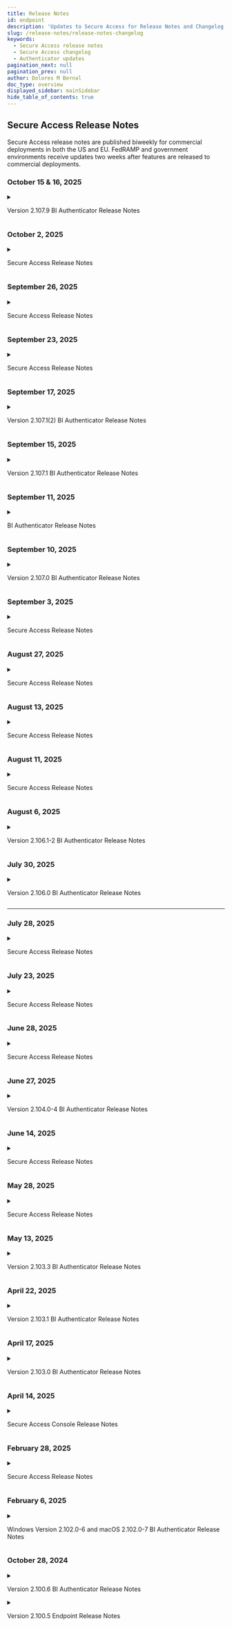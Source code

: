 ```yaml
---
title: Release Notes
id: endpoint
description: 'Updates to Secure Access for Release Notes and Changelog'
slug: /release-notes/release-notes-changelog
keywords:
  - Secure Access release notes
  - Secure Access changelog
  - Authenticator updates
pagination_next: null
pagination_prev: null
author: Dolores M Bernal
doc_type: overview
displayed_sidebar: mainSidebar
hide_table_of_contents: true
---
```


## Secure Access Release Notes

Secure Access release notes are published biweekly for commercial deployments in both the US and EU. FedRAMP and government environments receive updates two weeks after features are released to commercial deployments.

### October 15 & 16, 2025

<details>
  <summary><p>Version 2.107.9 BI Authenticator Release Notes</p></summary>

## Hot Fix Release

| **Platform** | **Type** | **Description** |
|--------------|-----------|-----------------|
| Android | Bug | Resolves an issue where Android’s Login Service occasionally timed out during authentication, ensuring stable and consistent login behavior across managed and unmanaged devices. |
| Android / iOS | Enhancement | Improves markdown support in custom policy messages displayed via toast notifications, ensuring consistent rendering for links, bold, and italic text. |
| Android / iOS | Enhancement | Standardizes the display of custom policy messages to ensure a uniform look and feel across devices, improving overall user experience and reducing layout inconsistencies. |
| Android / iOS | Bug | Resolves an issue on Android 15 and 16 where toast messages were not displaying correctly during self-remediation flows. Toasts now appear as expected in all supported Android versions. |
| Android | Bug | Resolves an issue on Android 15 and 16 where the Login Service could crash after a complete reboot.<br />This change aligns with new startup behavior now required and enforced by Google, improving post-reboot reliability and compliance. |
| Android / iOS / macOS / Windows | Bug | Standardizes the display of toasts, markdown, and dismiss behavior across all platforms (Windows, macOS, iOS, Android) for improved consistency. |
| Windows | Bug | Fixed an initialization issue where the Windows Platform Authenticator could hang when attempting to authenticate immediately after logging in. The startup sequence has been improved for stability. |

<br/>

<br/>
</details>

### October 2, 2025

<details>
  <summary><p>Secure Access Release Notes</p></summary>

## Hot Fix Release

#### Policy Evaluation Page Fix
Resolved an issue where the **Policy Evaluation** tab under **Policy** did not display detailed evaluation information. This fix restores full visibility into evaluation details, ensuring admins can properly review and troubleshoot policy outcomes.

<br/>
Previous state before the bug fix:

    ![hotfix](../images/policy-eval1.png)

<br/>
After the bug fix, you can now see policy evaluation details:

    ![hotfix](../images/policy-eval2.png)


<br/>

<br/>
</details>

### September 26, 2025

<details>
  <summary><p>Secure Access Release Notes</p></summary>

  ## Hot Fix Release

| Platform | Description |
| -------- | ----------- |
| Android / Chrome | Fixed an issue where certain Android devices, including Google Pixel models, failed to authenticate in Chrome due to corrupted data payloads generated by the browser. |
| Chrome v141 | Updated support for Chrome v141 to reflect Google’s changes to the Local Network Access feature, ensuring users only encounter the new access prompt once per device. For documentation on this, please [click here](https://docs.beyondidentity.com/docs/resources/announcements/chrome-browser).<br /><br /> |

<br/>

<br/>
</details>


### September 23, 2025

<details>
  <summary><p>Secure Access Release Notes</p></summary>

## Hot Fix Release

| PLATFORM | TYPE | DESCRIPTION |
| -------- | ---- | ----------- |
| Secure Access | Enhancement | **Passkey Management Enhancements**<br /><br />We’ve improved the Passkeys view in the Secure Access admin console to provide better visibility and easier management for admins and support staff.<br /><br />**What Changed**<br />- Added new identifying details for each passkey, including:<br />&nbsp;&nbsp;• Platform<br />&nbsp;&nbsp;• Version<br />&nbsp;&nbsp;• Device name<br />&nbsp;&nbsp;• Serial number<br />- Rearranged existing columns to improve information visibility and streamline support workflows.<br /><br />**Note**: The new columns will populate with data after the passkey is next used for authentication.<br /><br />**Why This Matters**<br />These enhancements address customer feedback that the previous passkey view lacked sufficient detail to distinguish between individual passkeys. By providing richer metadata, admins can now:<br />- More easily identify and manage passkeys during rollout and ongoing support.<br />- Troubleshoot authentication issues with greater clarity. |
| Secure Access | Enhancement | **Passkey Metadata Enhancements in Admin Console**<br /><br />We’ve improved the passkey management interface to give admins and support staff more detailed device information.<br /><br />**New Columns Added**:<br />- **Platform** (Windows, Linux, macOS, iOS, Android)<br />- **Version** (OS or API level, depending on platform)<br />- **Device Name**<br />- **Serial Number**<br /><br />![Passkey Columns Screenshot](../images/passkey-populate.png)<br /><br />**Dynamic Updates**: These fields now populate after a user successfully authenticates with the Platform Authenticator. If a user later upgrades their OS, the **Version** column will update automatically on their next successful authentication.<br /><br />**Improved Troubleshooting and Support**: Provides better visibility into enrolled devices, streamlines support processes, and aligns with Secure Work’s metadata display.<br /><br />**Notes**:<br />- “Not supported” will appear if the platform does not expose a specific field or if configuration prevents data sharing (e.g., iOS/Android only provide serial numbers when MDM-managed).<br />- On Android, the **Version** column reflects the **API Level**, not the OS version.<br />- On Windows, the **Version** column is the internal version reported by Windows (e.g., `10.0.22000` = Windows 11). |



<br/>

<br/>
</details>


### September 17, 2025

<details>
  <summary><p>Version 2.107.1(2) BI Authenticator Release Notes</p></summary>

## Hot Fix Release

| Platform | Description |
| -------- | ----------- |
| Android | **Android Login Service**<br /><br />On Android 15 and 16, an issue was resolved where the Login Service could crash after a timeout, typically following about six hours of inactivity. This behavior is newly required and enforced by Google. In accordance with the latest Android platform requirements, foreground services now require an end-user interaction with the application to be initiated. This update ensures compatibility and a stable user experience. It is recommended that users upgrade to v2.107.1.<br /><br />**Impact on End-Users:**<br />This change may affect authentication flows. In some scenarios, where the app previously launched automatically to detect and handle an authentication flow, end-users may now be required to manually launch the app to complete the process. |


<br/>

<br/>
</details>

### September 15, 2025

<details>
  <summary><p>Version 2.107.1 BI Authenticator Release Notes</p></summary>

## Hot Fix Release

| Platform | Type | Description |
| -------- | ---- | ----------- |
| Windows | Bug | **Windows Platform Authenticator Issue**<br /><br />Beyond Identity Platform Authenticator, version 2.107.0, released earlier this week, was rolled back on September 11 after an installation issue was identified. Version 2.107.1 includes the fix and is now being redeployed to all customers.<br /><br />**What Changed**<br />Resolved an issue affecting **User installs** during upgrades where:<br />• The Platform Authenticator would not automatically start during authentication or user login.<br />• Start Menu items could be missing.<br /><br />**Impact**<br />• Customers with User installs who experienced these issues during upgrades from older versions should see them resolved with v2.107.1.<br />• **System installs were not affected.**<br />• No action is required for customers who remained on the prior stable version. |
| macOS | Bug | **Alert Dismissal on macOS 26 Beta**<br />Resolved an issue where an alert displayed by the Platform Authenticator could not be dismissed. While macOS 26 is not yet generally available, we are proactively addressing this issue to ensure compatibility when the OS update is released.<br /><br />**Proxy Auto-Detection Behavior**<br />Fixed a case where, in certain scenarios, proxy auto-detection could cause unwanted behavior. The Platform Authenticator now correctly handles cases where the operating system reports an invalid URL for proxy settings. |
 

<br/>

<br/>
</details>

### September 11, 2025

<details>
  <summary><p>BI Authenticator Release Notes</p></summary>

We identified an issue during the update installation process in version **2.107.0** of the Windows Platform Authenticator. The issue primarily affected customers who performed self-installs (per-user installs). Out of an abundance of caution and to ensure stability and continuity for all customers, we have rolled back the release.

<br/>
### What Changed
- Rolled back version **2.107.0** for all customers.

<br/>
### Impact
- **If you have already deployed version 2.107.0 and are experiencing no issues, there is no further action required at this time.**  
- Customers who performed self-installs may have temporarily experienced update issues following the **2.107.0** deployment.

<br/>
### Next Steps
- A corrected version will be redeployed once fixes are verified and tested.


<br/>

<br/>
</details>

### September 10, 2025

<details>
  <summary><p>Version 2.107.0 BI Authenticator Release Notes</p></summary>

Beyond Identity began deploying its Platform Authenticator v2.107.0 on September 10, 2025. 

<br/>

### What's New

<div className="no-bold-table">

| PLATFORM | FEATURE DESCRIPTION |
| -------- | ------------------- |
| Windows  | <strong>Desktop login with YubiKeys and Web SSO (Available only in Secure Work)</strong><br /><br />Beyond Identity now integrates with Microsoft Windows to allow secure, passwordless desktop login using YubiKeys, a hardware security key that protects against phishing attacks and other credential-based threats.<br /><br />For a list of approved YubiKeys and configuration steps, [click here](https://support.beyondidentity.com/hc/en-us/articles/32621659512343-How-to-Configure-and-Manage-YubiKey-User-Enrollment-for-Windows-Desktop-Login-2-0-End-User).<br /><br />Users can now leverage phishing-resistant PIV smartcard login to Windows and extend it to SSO and apps, enforcing that access only happens from compliant devices.<br /><br />Note: This feature is available with Beyond Identity Platform Authenticator version 2.107 or later. |


</div>

<br/>

### Enhancements

<div className="no-bold-table">

| PLATFORM        | ENHANCEMENT DESCRIPTION |
| --------------- | ----------------------- |
| Windows         | **Reduced installer size**<br /><br />The Windows System installer has been optimized to use less disk space and download size. Duplicate .NET 8 libraries were consolidated, and installation now uses the smaller, on-demand WebView2 installer. This makes installation faster and more efficient while keeping all functionality intact. |
| Windows and macOS | **Auto Proxy enabled by default**<br /><br />The Auto Proxy feature is now enabled by default, simplifying setup for environments that use proxies. |

</div>


<br/>

### Bug Fixes

| PLATFORM        | BUG FIX DESCRIPTION |
| --------------- | ------------------- |
| All Platforms   | **Credential re-import sync**<br /><br />Fixed an issue where re-importing the same credential did not properly sync with the cloud. Beyond Identity Authenticator now keeps credentials consistent across device and cloud. |
| Windows         | **High DPI icon fixes**<br /><br />Corrected an issue where TaskBar and TaskTray icons did not display properly on high-DPI monitors and laptops. Icons now scale correctly on high-resolution displays. |
| Windows         | **System installer stability**<br /><br />Improved reliability of Windows System installers, especially when deployed with MDM tools such as Intune or SCCM. The update prevents incorrect downgrades when only the fourth version digit differs, blocks conflicting installs from multiple channels, and resolves corruption issues caused by partial installs. |
| Windows         | **Proxy detection reliability**<br /><br />Fixed an issue where proxy detection on Windows could fail intermittently. Proxy settings are now detected and applied more consistently, ensuring stable network connections. |
| Android         | **Scrollable deny messages**<br /><br />Custom policy deny messages are now scrollable, making long messages easier to read without being cut off. |
| Android         | **Accessibility Service crash fix**<br /><br />Fixed an issue where WebViews (such as “View third-party licenses” in “About Beyond Identity”) could crash while running on Android 9.0+. WebView now assigns a unique data directory suffix per process, preventing these conflicts and runtime crashes. |
| Android         | **Login Service stability fix**<br /><br />Fixed an issue where Android’s Login Service could occasionally crash in the background on Android 12+. This was caused by a race condition (a timing conflict between the operating system and the service). Although the service recovered automatically, the OS still displayed a crash pop-up. |









<br/>

<br/>
</details>


### September 3, 2025

<details>
  <summary><p>Secure Access Release Notes</p></summary>

## Hot Fix Release 

### Bug Fix

#### **Added support for handling extra characters in the `SAMLRequest` parameter during Service Provider (SP)-initiated flows.**  

The `SAMLRequest` parameter is the login request that a service provider (such as Cisco WebEx) sends to an identity provider during an SP-initiated SAML flow. Some WebEx configurations include non-base64 characters in this request. This enhancement ensures those requests are processed correctly, improving reliability for WebEx integrations.


<br/>

<br/>
</details>



### August 27, 2025

<details>
  <summary><p>Secure Access Release Notes</p></summary>


## What's New

#### Realm Management
Realms created in the Secure Access console for Secure Work and Secure Customer can now be edited or deleted.
<br/>

#### Shortened SAML URLs for Cisco Compatibility  

We’ve added a new option to generate shortened SAML URLs to support Cisco products that enforce a 128-character limit on entity IDs and URLs.
<br/>
      - Admins can now enable a toggle to generate shorter **SP-initiated URLs** and **Issuer URLs**.  
      - This resolves configuration issues when setting up SAML apps for **Cisco VPN** and **WebEx Admin Portal**.  
<br/>
With this improvement, you can configure SAML applications for Cisco firewalls and services without hitting the 128-character restriction.  



<br/>
## Bug Fixes

#### Authenticator Download Links (FedRamp)
- Fixed incorrect download links for the Beyond Identity Authenticator during Secure Access setup in government environments. This change is not needed for commercial environments.
<br/>
#### Policy Editor Action Icon
- Fixed a CSS issue where the Action icon was hidden for policy rules with long descriptions, preventing edits or copies.
<br/>
#### Integration Field Validation
- Added character limits for integration names and descriptions to improve security.
<br/>
#### Realm Updates Visibility
- Fixed an issue where realm updates (create, rename, delete) were not immediately reflected in the console. Changes now appear without requiring a page refresh. **Note**: Multi-realm support for Secure Work realms in Secure Access remains limited.
<br/>
#### OIDC Discovery Endpoint
- Corrected an issue where OIDC applications displayed the wrong discovery endpoint URL.
<br/>
#### Integration Input Validation
- Expanded client-side input validation on integration forms for a more consistent user experience.
<br/>
#### Event Log Noise Reduction
- Removed unnecessary "User Authentication – UNAUTHORIZED" events that contained no meaningful details, reducing noise in admin event logs.


<br/>

<br/>
</details>

### August 13, 2025

<details>
  <summary><p>Secure Access Release Notes</p></summary>

## Hot Fix Release 

### Session Termination on Role Permission Changes

Secure Access console sessions are now automatically terminated if a user’s role permissions are downgraded or if the account is suspended. Actions that can trigger session termination include:  <br/>
<br/>
  - Removing a user, or a group the user belongs to, from a role  
  - Removing permission scopes from a role the user is assigned to directly or through a group  
  - Deleting a role the user is assigned to directly or through a group  <br/>
<br/>
When a session is terminated due to a role permission change, the console will redirect to the login screen with a message indicating that the logout was caused by updated role permissions. Users who have not been suspended can log back in immediately, and their new session will reflect the updated role permissions.



<br/>

<br/>
</details>


### August 11, 2025

<details>
  <summary><p>Secure Access Release Notes</p></summary>

## What's New

**New Beyond Identity Logo**  
Beyond Identity unveiled a refreshed logo design on August 11 as part of our company rebrand. Customers will see the updated logo across the RealityCheck, Secure Work, and Secure Access platforms, as well as on both documentation portals. This update is visual only and does not impact platform functionality or user workflows. We’re excited to share this next chapter of our brand with you.
<br/>

![Logo](../images/beyond-identity-logo-2025-sa.png)


<br/>

<br/>
</details>

### August 6, 2025

<details>
  <summary><p>Version 2.106.1-2 BI Authenticator Release Notes</p></summary>

Beyond Identity began deploying its Platform Authenticator **v2.106.1-2** on August 6, 2025. This release includes an enhancement.

## Enhancements

| OPERATING SYSTEM | DESCRIPTION |
| ---------------- | ------- |
| Windows | **Windows Platform Authenticator 2.106.1-2 Hot Fix Release**<br /><br />The 2.106.1-2 release of the Windows Platform Authenticator is identical to version 2.106.0 (originally released on July 30, 2025). We are issuing a new build because version 2.106.0 was removed from our website on August 5, 2025, after being incorrectly flagged as a false positive by Microsoft Defender.<br /><br />Since Microsoft Defender SmartScreen rule updates can take several hours to propagate, we chose to release a new build (2.106.1-2) rather than re-publish the flagged 2.106.0. |

<br/>

<br/>
</details>


### July 30, 2025

<details>
  <summary><p>Version 2.106.0 BI Authenticator Release Notes</p></summary>
  
    Beyond Identity began deploying its Platform Authenticator v2.106.0 on July 30, 2025. This release includes enhancements and bug fixes.

    <br/>

<h3>Enhancements</h3>
<br/>


| Operating System | Feature |
|------------------|---------|
| Windows, macOS, Android, iOS | **Faster Onboarding for Users with Registration Codes**<br />We removed an extra step during onboarding for users registering a Secure Access and Secure Work credential. Previously, users with a 9-digit registration code were required to click an additional button to enter the code. This step has been eliminated to streamline the process. |
| Windows | **Updated Windows Desktop Login Process** - *Not available for Secure Access* <br />We’ve improved the fingerprint enrollment experience for Windows Desktop Login to better align with Windows Hello requirements. The updated flow now intelligently adapts based on your system setup. For example, whether Windows Hello is enabled, if a PIN has been created, or if a fingerprint reader is available. We’ve also made it easier to access the fingerprint enrollment option within your passkey settings.|

<br/>

<h3>Bug Fixes</h3>
<br/>

| Operating System | Fix |
|------------------|-----|
| **Windows** | **Authentication Hang at Startup Resolved**<br />We've fixed an issue that could cause the Windows Platform Authenticator to freeze if launched right after system startup. |
| **Windows** | **WebViewHelper Resource Usage Optimized**<br />We've resolved an issue where multiple instances of WebViewHelper could run at the same time, unnecessarily consuming system resources. The update improves system performance and stability during authentication. |
| **Windows** | **Authentication Stability Improved**<br />We addressed a rare timing issue that could cause authentication to fail when the same request was processed by multiple components. This fix improves reliability and reduces the chance of unexpected failures during authentication. |
| **Android, iOS** | **Roaming QR Code Scanning Fixed**<br />We've resolved an issue that was preventing the app from recognizing and responding to Roaming QR codes. You can now scan these QR codes directly within the app’s camera screen, and it will correctly open the browser to continue the authentication flow, making sign-ins smoother and more reliable. |
| **Android** | **Android App Crash Message**<br />Resolved a race condition that could cause the Login Service to crash in the background on Android 12+ devices. Although the service would recover automatically, the operating system reported it as a crash and displayed a pop-up notification to users. |
| **Windows, macOS, Android, iOS, Linux** | **Redundant Passkeys**<br />Resolved an issue where re-importing the same credential on a device could result in multiple redundant passkeys appearing in the Admin Console. The system now deletes the duplicate from the cloud to ensure the number of credentials remains consistent between the device and the cloud. |



</details>

---

### July 28, 2025

<details>
  <summary><p>Secure Access Release Notes</p></summary>

  <h4>Changes</h4>

- #### Authentication URL During Log In

  A new box displaying an authentication URL within the standard Secure Access login dialog has been removed. While the dialog window itself remains part of the normal login flow, the section removed allowed users to copy and paste the URL into their browser to complete authentication. However, we’ve temporarily removed this feature to ensure a more seamless and fully supported login experience.

<br/>

</details>

### July 23, 2025

<details>
  <summary><p>Secure Access Release Notes</p></summary>
  
    Here’s a summary of the latest features and improvements to the Beyond Identity Secure Access platform.

    <br/>

<h3>What's New</h3>
<br/>

- #### Secure Access Roaming Authentication (Early Access)

    End users can now authenticate securely on devices that don’t have their passkey installed. This is ideal for shared workstations, kiosks, or virtual desktops, and provides a fast, phishing-resistant way to log in when a primary device is unavailable, broken, or lost. [More details in our user documentation](https://docs.beyondidentity.com/docs/authentication-experience/roaming-authentication).

---

<h3>Bug Fixes</h3>

- #### "Create Magic Link" Scope is Now Non-sensitive

  The `magic-links:create` scope is no longer classified as sensitive. For customers using the custom roles feature, this means you no longer need to include all scopes when assigning a role that includes this scope.

<br/>
- #### Documentation Link for Creating Identities

  The **Getting Started** link for creating identities now directs to the correct page in the documentation.

  <br/>
  <br/>

</details>


### June 28, 2025

<details>
  <summary><p>Secure Access Release Notes</p></summary>
  
    Here’s a summary of the latest features and improvements to the Beyond Identity Secure Access platform.

    <br/>

<h3>What's New</h3>
<br/>


#### New Directory UI Features (**Early Access**)
We're introducing exciting new features in the **Directory** section of the platform. These features are currently in **Early Access**. If you'd like to try them out, contact Support.

<br/>

  - #### New Enrollment Summary Section
    A new **Enrollment Summary** now appears at the top of the **Identities** section, offering a quick snapshot of your directory. It displays key metrics such as the total number of identities, those enrolled or not enrolled, pending and failed invite attempts, and more.

      ![ReleaseNotes](../images/new-identities-summary.png)
<br/>

  - #### Batch Enrollment Feature
    Administrators can now onboard multiple users with a new **bulk enrollment** feature. This update simplifies enrollments by enabling administrators to send up to **200 invitation emails** at a time to multiple users.

    [View user documentation](https://docs.beyondidentity.com/docs/directory/manage-users/add-users#enrolling-multiple-identities-bulk-enrollment)

<br/>

  - #### Batch Identities Deletion Feature
    Administrators can now delete multiple identities at once with a new **bulk deletion** feature.

    [View user documentation](https://docs.beyondidentity.com/docs/directory/manage-users/delete-users#deleting-multiple-identities-in-bulk)

<br/>

#### Multi-Realm Management Now Available (**Early Access**)
The new multi-realm feature allows administrators to manage Secure Work and Secure Customer identity directories within a single tenant, making it seamless to handle both employee and customer authentication workflows.

    View user documentation:  
    - [Secure Work Realms](https://docs.beyondidentity.com/docs/directory/realms/)  
    - [Secure Customer Realms](https://docs.beyondidentity.com/docs/directory/realms/customer-realms)

<br/>

#### Granular Role Permission Customization (**Early Access**)
    
  Administrators can now create and assign custom roles with granular, least-privilege permissions in the Secure Access Console. Admins can define exactly which actions each role can perform, such as allowing help desk staff to reset credentials or enabling application owners to manage app assignments. This feature minimizes the number of high-privilege accounts, reduces the attack surface, insider risk, and helps meet access control requirements for standards like SOC 2, ISO 27001, HIPAA, and FedRAMP.

     [View user documentation](https://docs.beyondidentity.com/docs/directory/roles#customize-role-permissions)

---

<h3>Bug Fixes</h3>

- <h4> Eliminated Duplicate `USER_AUTHENTICATION` Events on Timeout </h4>
  Timeout scenarios no longer trigger multiple `USER_AUTHENTICATION` events. Events are now reliably emitted once per authentication attempt, improving log accuracy.

<br/>

- #### Corrected Invalid `UNAUTHORIZED` Authentication Events
  Resolved an issue where failed authentications could produce empty or invalid `USER_AUTHENTICATION - UNAUTHORIZED` events. These events now consistently contain the correct information for auditing and troubleshooting.

<br/>

- #### Firefox Private Browsing Login Issue
  Resolved an issue preventing logins in Firefox Private Browsing mode after configuring Okta as an identity provider (IdP). Authentication payload handling has been improved to ensure reliable login experiences.

  <br/>
  <br/>

</details>




### June 27, 2025

<details>
  <summary><p>Version 2.104.0-4 BI Authenticator Release Notes</p></summary>


<p>Beyond Identity began deploying its Platform Authenticator v2.104.0-4 on June 27, 2025. This release includes one new feature and a bug fix.</p>

  <br/>

  <h4>What's New</h4>

| **Operating System** | **Feature**                         |
|----------------------|--------------------------------------|
| Windows, macOS       | Customizable Authentication Prompts |

IT administrators can now customize the informational text displayed during authentication/verification prompts on Windows and macOS desktop devices. This enhancement gives organizations the flexibility to deliver clear, context-specific guidance during the authentication process. Administrators can use the BIConfigure tool to set, retrieve, or clear this custom text, helping align prompts with internal policies, minimize user confusion, and support compliance initiatives. [Learn how to configure authentication prompts](https://support.beyondidentity.com/hc/en-us/articles/31824092042775-Configurable-User-Verification-Dialog)

<br/>

  <h4>Bug Fixes</h4>


| **Operating System** | **Fix**                          |
|----------------------|----------------------------------|
| Windows              | Authentication Stability Improved |

We addressed a rare timing issue that could cause authentication to fail when the same request was processed by multiple components. This fix improves reliability and reduces the chance of unexpected failures during authentication.




</details>

### June 14, 2025

<details>
<summary><p>Secure Access Release Notes</p></summary>

    Here’s a summary of the latest updates and improvements to the Beyond Identity Secure Access platform to enhance your experience and security.


## Enhancements

### Console Session Behavior

- **Improved Re-Login Experience After Timeout**  
  Refined the re-login flow in the Secure Access Console for a smoother, more intuitive user experience after session timeout or logout.


- **Improved Partner Branding Stability**  
  Partner logo assets are now self-hosted in the Secure Access Console, improving branding reliability and load performance.

---

## Bug Fixes

- **Unexpected Logouts During Active Sessions**  
  Fixed an issue causing active users to be logged out unexpectedly from the Secure Access Console.

- **Region Toggle Now Works Correctly in EU**  
  Resolved a problem where the region toggle displayed incorrect information and produced invalid links in the EU Virtual Data Center (VDC). The toggle now accurately reflects the active region.

- **Repeated Logout After “Resume Activity” Prompt**  
  Fixed a bug where users were logged out even after choosing “Resume Activity” during session timeout warnings. Session timers now reset correctly with each interaction.

</details>


### May 28, 2025

<details>
  <summary><p>Secure Access Release Notes</p></summary>

    Here’s a summary of the latest updates and improvements to the Beyond Identity Secure Access platform to enhance your experience and security.
  ## What's New

  ### Inactivity Timeout for Enhanced Security

  To help keep your data secure, the Secure Access Console now automatically logs users out after 15 minutes of inactivity. If your session times out, simply log in again to continue where you left off.

  [Learn more about session behavior](https://docs.beyondidentity.com/docs/resources/platform-information/session-behavior)

  ---

  ### Kandji + Beyond Identity Integration

  The Beyond Identity Mac Platform Authenticator (PA) is now integrated into Kandji's Auto App Collections, enabling fully automated deployment and updates via the Kandji MDM platform. This eliminates the need for IT admins to manually download and re-upload the latest version of the Mac PA, streamlining operations with zero-touch updates. By selecting options like "Continuously Enforce" and "Automatically enforce new updates," you can ensure your macOS devices will always have the latest, most secure version of the Beyond Identity Authenticator.

  [Learn more](https://docs.beyondidentity.com/docs/tools/integrations/kandji)

  ---

  ## Enhancements

  ### BI Authenticator Updates: iOS v2.103.3 (Released May 13)

  #### Streamlined Navigation After Authentication on iOS

  We've improved the post-authentication experience in our iOS app to make navigation smoother and more intuitive. After completing authentication, users are now guided back to the previous screen more seamlessly, reducing friction and improving overall usability. This enhancement is part of our ongoing effort to deliver a more polished and user-friendly experience on key mobile platforms.
</details>




### May 13, 2025

<details>
  <summary><p>Version 2.103.3 BI Authenticator Release Notes</p></summary>
  <p><ul>
  <h4>Changes</h4>
    <li>**iOS**<ul><li>Navigating back to the previous app after authentication is now visually clearer, thanks to updated graphics.</li></ul></li>
  </ul></p>
</details>

### April 22, 2025

<details>
  <summary><p>Version 2.103.1 BI Authenticator Release Notes</p></summary>
  <p><ul>
  <h4>Fixed</h4>
    <li>**Android:** Resolved an issue where some users could not register a passkey via any method, including email registration link, 9-digit code, or credential extension. Users affected by this issue could also not authenticate with existing passkeys.</li>
  </ul></p>
</details>

### April 17, 2025

<details>
  <summary><p>Version 2.103.0 BI Authenticator Release Notes</p></summary>
  <p><ul>
  <h4>Changes</h4>
    <li>Changes to Secure Work Passkey Extension flow - <a href="https://support.beyondidentity.com/hc/en-us/articles/31483181610007-Version-2-103-0-Endpoint-Release-Notes">Documentation</a> </li>
    <li>Passkey Extension for Secure Access - <a href="/docs/end-user-guides/self-enrollment">Documentation</a> </li>
    <li>**iOS & Android**<ul><li>Default the initial screen to the listing of all user passkeys, rather than the 1st passkey.</li></ul></li>
  <br/>
  <h4>Fixed</h4>
    <li>**macOS**<ul><li>Fixed a minor issue where a long username would cause the Tenant name to be clipped on the user passkey.</li></ul></li>
    <li>**Windows**<ul><li>Fixed an issue where Domain Connector 2.102.6 would not start.</li></ul></li>
    <ul>
      <li>Changed default locations and settings to better align with Windows best practices.</li>
      <li>Settings.ini file moved to **C:\ProgramData\BeyondIdentity\domain_connector.ini**</li>
      <li>The default log folder moved to **C:\ProgramData\BeyondIdentity\logs\domainConnector**</li>
      <li>The **multiDC** configuration value now defaults to yes</li>
    </ul>
  </ul></p>
</details>

### April 14, 2025

<details>
  <summary><p>Secure Access Console Release Notes</p></summary>
  <p><ul>
    <h4>New event type: Fetch Data From Integration</h4>
      <li>We are now publishing a new debug capability for integrations that improves event transparency and accountability in the Beyond Identity Console.</li>
      <li>The new event type, FETCH_DATA_FROM_INTEGRATION, provides information when an attempt to retrieve data from your integrations fails.</li>
      <li>Beyond Identity will retry the connection to your integration approximately once per 15 minutes. Each time the attempt to fetch data from the integration fails, you will see the new event in your Activity log.</li>
      <li>After the connection to the integration is restored, we will send one FETCH_DATA_FROM_INTEGRATION event with a Success outcome to confirm that the connection has been reestablished. Future successful data retrievals will not send more events.</li>
      <li>You can filter these events from your view in the Activity log.</li>
      <li>You can view these events for each integration on the new Logs tab in the Integrations panel:</li>
      ![Logs View](../images/crowdstrike-log.png)
  </ul></p>
</details>

### February 28, 2025

<details>
  <summary><p>Secure Access Release Notes</p></summary>
### Console
**v1.55**
- Added support for bulk email enrollment from the Identities page
  - This functionality is available on request. Contact your Beyond Identity support representative for more information.<br></br>
  ![Bulk enrollment](../images/bulk-enrollment.png)
<br></br>
**v1.56**
- Fixed a bug where Administrators and Users login to the Beyond Identity Console navigated users to the incorrect login screen if the `?tenant={TENANT_NAME}` query parameter was present in the URL
<br></br>
**v1.59**
- Added Groups as an optional attribute statement value source
  - When creating a new application with Generic SAML, the dropdown field for Beyond Identity Attribute Name now includes `Groups`. This functionality enables bulk assignment for Groups. Both the Beyond Identity Console and the API support this.<br></br>
  ![Attribute statements](../images/attribute-statements.png)

<br></br>
### Bug fixes

- Improved dashboard performance
- Fixed an API token error with the Okta | Beyond Identity integration which prevented `byndRegistered` custom attribute in Okta from being updated successfully upon end user enrollment in Beyond Identity
- Fixed an issue with SCIM-created Groups not being visible in the Application Assignment page
- Resolved an issue with policy attributes evaluating to undefined in the policy activity log
- Improved CrowdStrike policy evaluation accuracy for temporary API return errors that prevented successful user logins
- Fixed a bug with policy activity log displaying the incorrect status of CrowdStrike Device Found attribute

</details>

### February 6, 2025

<details>
  <summary><p>Windows Version 2.102.0-6 and macOS 2.102.0-7 BI Authenticator Release Notes</p></summary>
  <p><ul>
  <h4>New</h4>
    <b>Platform Authenticator Proxy</b>
    <br></br>
    Beyond Identity is in the process of adding official proxy support to the Platform Authenticator on the macOS and Windows platforms. This is the first release to preview this functionality.
    <br></br>
    To minimize the chance of any change in behavior for existing users of Beyond Identity, this feature is not active by default. However, during the preview phase of this feature, the end user of the Platform Authenticator can enable this functionality.  The list below details what happens when this feature is enabled.
    <br></br>
    In a future release, this feature defaults to an enabled state.  We recommend any current users of Beyond Identity to turn on the feature with an administrator and to attempt an authentication as normal. With this feature enabled and authentication working as expected, no future change is required on your configuration.
    <br></br>
    View the <a href="/docs/end-user-guides/proxy-end-user">Proxy End User Guide</a> for more information.

  </ul></p>
</details>

### October 28, 2024

<details>
  <summary><p>Version 2.100.6 BI Authenticator Release Notes</p></summary>
  <p><ul>
  <h4>Fixed</h4>
    <li>Windows - Additional functionality bugs resolved</li>
  </ul></p>
</details>

<details>
  <summary><p>Version 2.100.5 Endpoint Release Notes</p></summary>
  <p><ul>
  <h4>Fixed</h4>
    <li>macOS - Fixed MDM detection on iOS when enabling Safari extension</li>
    <li>General - Resolved functionality bugs</li>
  </ul></p>
</details>
